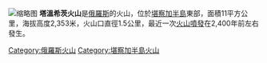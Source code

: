 [[File:Taunshits.jpg|缩略图]]
'''塔溫希茨火山'''是[[俄羅斯|俄羅斯]]的火山，位於[[堪察加半島|堪察加半島]]東部，面積11平方公里，海拔高度2,353米，火山口直徑1.5公里，最近一次[[火山噴發|火山噴發]]在2,400年前左右發生。

[[Category:俄羅斯火山|Category:俄羅斯火山]]
[[Category:堪察加半島火山|Category:堪察加半島火山]]
{{Russia-geo-stub}}